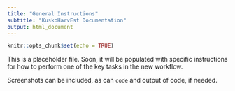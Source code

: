 ```yaml
---
title: "General Instructions"
subtitle: "KuskoHarvEst Documentation"
output: html_document
---
```


```r
knitr::opts_chunk$set(echo = TRUE)
```

This is a placeholder file.
Soon, it will be populated with specific instructions for how to perform one of the key tasks in the new workflow.

Screenshots can be included, as can `code` and output of code, if needed.
